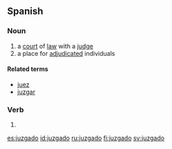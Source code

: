 ==Spanish==

===Noun===
{{es-noun-m}}

# a [[court]] of [[law]] with a [[judge]]
# a place for [[adjudicated]] individuals

====Related terms====
* [[juez]]
* [[juzgar]]

===Verb===
{{es-pp|juzgad|juzgar}}

# {{es-verb form of|ending=ar|mood=participle|[[juzgar]]}}

[[es:juzgado]]
[[id:juzgado]]
[[ru:juzgado]]
[[fi:juzgado]]
[[sv:juzgado]]